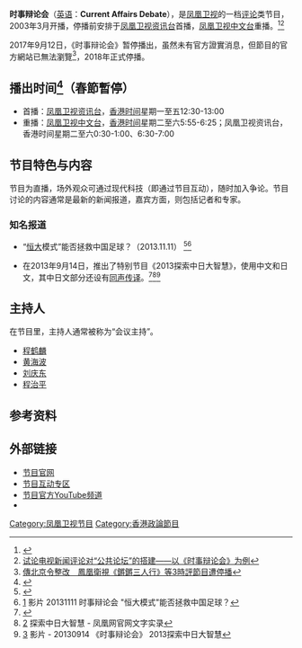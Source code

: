 {{电视节目信息框
| 名称      = 时事辩论会<br>Current Affairs Debate
| 图片      = [[File:CAD_2014.jpg|300px]]
| 图说      = 
| 类型      = [[新闻|新闻]]、[[评论|评论]]
| 原创      = [[凤凰卫视|凤凰卫视]]
| 主持      = [[程鹤麟|程鹤麟]]、[[黄海波_(媒体人)|黄海波]]、[[刘庆东|刘庆东]]、[[程治平|程治平]]
| 地区      = {{HK}}
| 语言      = [[普通话|普通话]]
| 标语      = 
| 每集长度   = 30分钟
| 制作公司   = 凤凰卫视
| 首播频道    = [[凤凰卫视资讯台|凤凰卫视资讯台]]
| 视频制式   = [[SDTV|SDTV]]、[[HDTV|HDTV]]（高标清同步广播）
| 播出国家   = {{HK}}
| 开始      = 2003年3月
| 结束      = 2017年9月8日（最后一集）<br>2017年9月12日（暂停播出）<br>2017年12月29日（正式停播）
| 官方网站   = http://phtv.ifeng.com/program/ssblh/ 
}}

'''时事辩论会'''（[[英语|英语]]：'''Current Affairs Debate'''），是[[凤凰卫视|凤凰卫视]]的一档[[评论|评论]]类节目，2003年3月开播，停播前安排于[[凤凰卫视资讯台|凤凰卫视资讯台]]首播，[[凤凰卫视中文台|凤凰卫视中文台]]重播。<ref>{{Cite web |url=http://southtv.gdtv.cn/lwjx-dslmzl4.shtml |title=电视评论节目的涅槃——凤凰卫视《时事辩论会》节目解读 |access-date=2014-06-20 |archive-date=2016-03-04 |archive-url=https://web.archive.org/web/20160304064200/http://southtv.gdtv.cn/lwjx-dslmzl4.shtml |dead-url=no }}</ref><ref>[http://d.wanfangdata.com.cn/Thesis_D065265.aspx 试论电视新闻评论对“公共论坛”的搭建——以《时事辩论会》为例]</ref>

2017年9月12日，《时事辩论会》暂停播出，虽然未有官方證實消息，但節目的官方網站已無法瀏覽<ref>[https://www.hk01.com/%E5%85%A9%E5%B2%B8/118573/%E5%82%B3%E5%8C%97%E4%BA%AC%E4%BB%A4%E6%95%B4%E6%94%B9-%E9%B3%B3%E5%87%B0%E8%A1%9B%E8%A6%96-%E9%8F%98%E9%8F%98%E4%B8%89%E4%BA%BA%E8%A1%8C-%E7%AD%893%E6%99%82%E8%A9%95%E7%AF%80%E7%9B%AE%E9%81%AD%E5%81%9C%E6%92%AD- 傳北京令整改　鳳凰衛視《鏘鏘三人行》等3時評節目遭停播]</ref>，2018年正式停播。

==播出时间<ref>{{Cite web |url=http://phtv.ifeng.com/epg/ |title=节目单 |access-date=2014-06-20 |archive-date=2013-07-14 |archive-url=https://web.archive.org/web/20130714052031/http://phtv.ifeng.com/epg/ |dead-url=no }}</ref>（春節暫停）==
*首播：[[凤凰卫视资讯台|凤凰卫视资讯台]]，[[香港时间|香港时间]]星期一至五12:30-13:00
*重播：[[凤凰卫视中文台|凤凰卫视中文台]]，[[香港时间|香港时间]]星期二至六5:55-6:25；凤凰卫视资讯台，香港时间星期二至六0:30-1:00、6:30-7:00

==节目特色与内容==
节目为直播，场外观众可通过现代科技（即通过节目互动），随时加入争论。节目讨论的内容通常是最新的新闻报道，嘉宾方面，则包括记者和专家。

===知名报道===
*“[[广州恒大|恒大]]模式”能否拯救中国足球？（2013.11.11） <ref>{{Cite web |url=http://v.ifeng.com/news/sports/201311/01e19bbd-0ab8-4ae3-828c-119224315fb4.shtml |title=“恒大模式”能否拯救中国足球？  |access-date=2014-06-20 |archive-date=2016-03-04 |archive-url=https://web.archive.org/web/20160304093214/http://v.ifeng.com/news/sports/201311/01e19bbd-0ab8-4ae3-828c-119224315fb4.shtml |dead-url=no }}</ref><ref>[https://www.youtube.com/watch?v=e1Ugrna20LM] {{Wayback|url=https://www.youtube.com/watch?v=e1Ugrna20LM |date=20220530095204 }} 影片 20131111 时事辩论会 "恒大模式"能否拯救中国足球？</ref>

*在2013年9月14日，推出了特别节目《2013探索中日大智慧》，使用中文和日文，其中日文部分还设有[[同声传译|同声传译]]。<ref>{{Cite web |url=http://v.ifeng.com/news/world/201309/01c3b65d-e482-472d-a6ce-1e73c61c0e2d.shtml |title=2013探索中日大智慧 |access-date=2014-06-20 |archive-date=2018-01-23 |archive-url=https://web.archive.org/web/20180123185450/http://v.ifeng.com/news/world/201309/01c3b65d-e482-472d-a6ce-1e73c61c0e2d.shtml |dead-url=no }}</ref><ref>[http://phtv.ifeng.com/project/special/zhongripk/zuixin/detail%202013%2009/14/29618910%200.shtml] {{Wayback|url=http://phtv.ifeng.com/project/special/zhongripk/zuixin/detail%202013%2009/14/29618910%200.shtml |date=20220530095142 }} 探索中日大智慧 - 凤凰网官网文字实录</ref><ref>[https://www.youtube.com/watch?v=lk0seHqwLR4] {{Wayback|url=https://www.youtube.com/watch?v=lk0seHqwLR4 |date=20220530095157 }} 影片 - 20130914 《时事辩论会》 2013探索中日大智慧</ref>

==主持人==
在节目里，主持人通常被称为“会议主持”。
*[[程鹤麟|程鹤麟]]
*[[黄海波_(媒体人)|黄海波]]
*[[刘庆东|刘庆东]]
*[[程治平|程治平]]

==参考资料==
{{reflist}}

==外部链接==
*[http://phtv.ifeng.com/program/ssblh/ 节目官网] {{Wayback|url=http://phtv.ifeng.com/program/ssblh/ |date=20200707144817 }}
*[http://phtv.ifeng.com/program/ssblh/hudong/ 节目互动专区] {{Wayback|url=http://phtv.ifeng.com/program/ssblh/hudong/ |date=20200624192915 }}
*[https://www.youtube.com/user/CurrentAffairDebate/ 节目官方YouTube频道] {{Wayback|url=https://www.youtube.com/user/CurrentAffairDebate/ |date=20220530095209 }}
*{{sinaweibo|1743293843}}
[[Category:凤凰卫视节目|Category:凤凰卫视节目]]
[[Category:香港政論節目|Category:香港政論節目]]